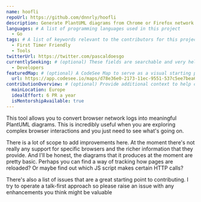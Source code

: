 ```yaml
---
name: hoofli
repoUrl: https://github.com/dnnrly/hoofli
description: Generate PlantUML diagrams from Chrome or Firefox network inspections.
languages: # A list of programming languages used in this project
  - Go
tags: # A list of keywords relevant to the contributors for this project
  - First Timer Friendly
  - Tools
twitterUrl: https://twitter.com/pascaldoesgo
currentlySeeking: # (optional) These fields are searchable and very helpful for contributors to match well with your project
  - Developers
featuredMap: # (optional) A CodeSee Map to serve as a visual starting point for contributors
  url: https://app.codesee.io/maps/d78e36e0-2173-11ec-9551-537c5ee7bea6
contributionOverview: # (optional) Provide additional context to help contributors match well with your project
  mainLocation: Europe
  idealEffort: 6 PR a year
  isMentorshipAvailable: true
---
```


<!-- Divide your content into sections using our handy shortcodes. Each section is optional -->

<Overview>
  
This tool allows you to convert browser network logs into meaningful PlantUML diagrams. This is incredibly useful
  when you are exploring complex browser interactions and you just need to see what's going on.

</Overview>

<Contributing>

There is a lot of scope to add improvements here. At the moment there's not really any support for specific browsers
  and the richer information that they provide. And I'll be honest, the diagrams that it produces at the moment are
  pretty basic. Perhaps you can find a way of tracking how pages are reloaded? Or maybe find out which JS script
  makes certain HTTP calls?

There's also a list of issues that are a great starting point to contributing. I try to operate a talk-first approach so please
  raise an issue with any enhancements you think might be valuable
  
</Contributing>

